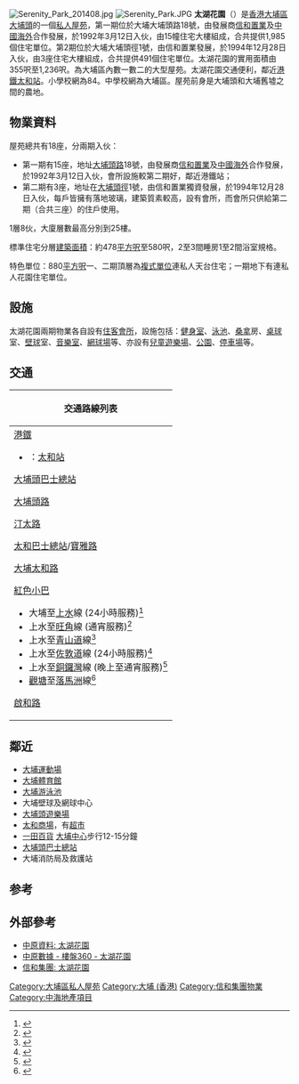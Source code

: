 [[File:Serenity_Park_201408.jpg|thumb]]
[[File:Serenity_Park.JPG|thumb]]
'''太湖花園'''（{{lang-en|Serenity Park}}）是[[香港|香港]][[大埔區|大埔區]][[大埔頭|大埔頭]]的一個[[私人屋苑|私人屋苑]]，第一期位於大埔大埔頭路18號，由發展商[[信和置業|信和置業]]及[[中國海外|中國海外]]合作發展，於1992年3月12日入伙，由15幢住宅大樓組成，合共提供1,985個住宅單位。第2期位於大埔大埔頭徑1號，由信和置業發展，於1994年12月28日入伙，由3座住宅大樓組成，合共提供491個住宅單位。太湖花園的實用面積由355呎至1,236呎。為大埔區內數一數二的大型屋苑。太湖花園交通便利，鄰近[[港鐵|港鐵]][[太和站_(香港)|太和站]]。小學校網為84。中學校網為大埔區。屋苑前身是大埔頭和大埔舊墟之間的農地。
== 物業資料 ==
屋苑總共有18座，分兩期入伙：

* 第一期有15座，地址[[大埔頭路|大埔頭路]]18號，由發展商[[信和置業|信和置業]]及[[中國海外|中國海外]]合作發展，於1992年3月12日入伙，會所設施較第二期好，鄰近港鐵站；
* 第二期有3座，地址在[[大埔頭徑|大埔頭徑]]1號，由信和置業獨資發展，於1994年12月28日入伙，每戶皆擁有落地玻璃，建築質素較高，設有會所，而會所只供給第二期（合共三座）的住戶使用。

1層8伙，大廈層數最高分別到25樓。

標準住宅分層[[建築面積|建築面積]]：約478[[平方呎|平方呎]]至580呎，2至3間睡房1至2間浴室規格。

特色單位：880[[平方呎|平方呎]]一、二期頂層為[[複式單位|複式單位]]連私人天台住宅；一期地下有連私人花園住宅單位。

== 設施 ==
太湖花園兩期物業各自設有[[住客會所|住客會所]]，設施包括：[[健身室|健身室]]、[[泳池|泳池]]、[[桑拿|桑拿]]房、[[桌球|桌球]]室、[[壁球|壁球]]室、[[音樂室|音樂室]]、[[網球場|網球場]]等、亦設有[[兒童遊樂場|兒童遊樂場]]、[[公園|公園]]、[[停車場|停車場]]等。

== 交通 ==
{| class="mw-collapsible mw-collapsed wikitable" style="margin: 0 auto; width: auto;" background=yellow 
! 交通路線列表
|-
|
;[[港鐵|港鐵]]
*{{港鐵路線標誌|EAL}}：[[太和站_(香港)|太和站]]
;[[大埔頭巴士總站|大埔頭巴士總站]]
{{大嶼山巴士簡單列表|E41|R41}}{{過海隧道巴士簡單列表|307A|907C}}
;[[大埔頭路|大埔頭路]]
{{新界專線小巴簡單列表|21A}}
;[[汀太路|汀太路]]
{{九龍新界巴士簡單列表|71K}}{{過海隧道巴士簡單列表|307A|307P|907C_sm}}{{大嶼山巴士簡單列表|E41|N42A|N42P}}
;[[太和巴士總站|太和巴士總站]]/[[寶雅路|寶雅路]]
{{九龍新界巴士簡單列表|64K|64P|64X|65K|65X|71K|72|73|73A|73B|74A|74C|74D|264R|271P|271S|272E|273C|273P|N73}}{{過海隧道巴士簡單列表|307P|907B|907C_sa}}
{{新界專線小巴簡單列表|21K|25A|25B|25K}}{{新界居民巴士簡單列表|NR51|NR503|NR514|NR533}}
;[[大埔太和路|大埔太和路]]
{{九龍新界巴士簡單列表|71K|72|74A|271S|272E}}{{大嶼山巴士簡單列表|E41|N42A}}{{新界專線小巴簡單列表|501S|502}}
;[[紅色小巴|紅色小巴]]
*大埔至[[上水|上水]]線 (24小時服務)<ref>{{Cite web |url=http://hkbus.wikia.com/wiki/%E5%85%AC%E5%85%B1%E5%B0%8F%E5%B7%B4%E5%A4%A7%E5%9F%94%E8%87%B3%E4%B8%8A%E6%B0%B4%E7%B7%9A |title=公共小巴大埔至上水線 |accessdate=2016-12-26 |archive-date=2017-01-10 |archive-url=https://web.archive.org/web/20170110071310/http://hkbus.wikia.com/wiki/%E5%85%AC%E5%85%B1%E5%B0%8F%E5%B7%B4%E5%A4%A7%E5%9F%94%E8%87%B3%E4%B8%8A%E6%B0%B4%E7%B7%9A |dead-url=no }}</ref>
*上水至[[旺角|旺角]]線 (通宵服務)<ref>{{Cite web |url=http://www.16seats.net/chi/rmb/r_kn73.html |title=旺角亞皆老街 — 大埔及上水 |access-date=2016-12-26 |archive-url=https://web.archive.org/web/20161010163620/http://www.16seats.net/chi/rmb/r_kn73.html |archive-date=2016-10-10 |dead-url=yes }}</ref>
*上水至[[青山道|青山道]]線<ref>{{Cite web |url=http://www.16seats.net/chi/rmb/r_kn71.html |title=青山道欽州街 — 大埔及上水 |accessdate=2016-12-26 |archive-date=2020-08-07 |archive-url=https://web.archive.org/web/20200807132946/http://www.16seats.net/chi/rmb/r_kn71.html |dead-url=yes }}</ref>
*上水至[[佐敦道|佐敦道]]線 (24小時服務)<ref>{{Cite web |url=http://www.16seats.net/chi/rmb/r_kn70.html |title=上水及大埔 ＞ 佐敦道 |accessdate=2016-12-26 |archive-date=2016-09-22 |archive-url=https://web.archive.org/web/20160922234104/http://www.16seats.net/chi/rmb/r_kn70.html |dead-url=no }}</ref>
*上水至[[銅鑼灣|銅鑼灣]]線 (晚上至通宵服務)<ref>{{Cite web |url=http://www.16seats.net/chi/rmb/r_hn73.html |title=銅鑼灣鵝頸橋 — 大埔及上水 |accessdate=2016-12-26 |archive-date=2016-10-10 |archive-url=https://web.archive.org/web/20161010164043/http://www.16seats.net/chi/rmb/r_hn73.html |dead-url=no }}</ref>
*[[觀塘|觀塘]]至[[落馬洲|落馬洲]]線<ref>{{Cite web |url=http://www.16seats.net/chi/rmb/r_kn77.html |title=觀塘同仁街 — 落馬洲 |accessdate=2016-12-26 |archive-date=2016-10-09 |archive-url=https://web.archive.org/web/20161009095632/http://www.16seats.net/chi/rmb/r_kn77.html |dead-url=no }}</ref>
;[[啟和路|啟和路]]
{{新界居民巴士簡單列表|NR501}}
|}

==鄰近==
*[[大埔運動場|大埔運動場]]
*[[大埔體育館|大埔體育館]]
*[[大埔游泳池|大埔游泳池]]
*大埔壁球及網球中心
*[[大埔頭遊樂場|大埔頭遊樂場]]
*[[太和商場|太和商場]]，有[[超市|超市]]
* [[一田百貨|一田百貨]] [[大埔中心|大埔中心]]步行12-15分鐘
*[[大埔頭巴士總站|大埔頭巴士總站]]
*大埔消防局及救護站

== 参考 ==
{{reflist}}

== 外部參考 ==
{{commons category|Serenity Park}}
* [http://hk.centadata.com/ptest.aspx?type=3&code=GWSBPPDYPB&info=basicinfo&code2=&page=0 中原資料: 太湖花園]{{Wayback|url=http://hk.centadata.com/ptest.aspx?type=3&code=GWSBPPDYPB&info=basicinfo&code2=&page=0 |date=20160304123859 }}
* [http://hk.centadata.com/pih09/pih09/estate.aspx?lang=b5&ref=article&code=GWSBPPDYPB&type=3 中原數據 - 樓盤360 - 太湖花園]
* [http://www.sino-land.com/cht/default.asp?xid=hkp_pp_r_nt_sp 信和集團: 太湖花園]{{dead link|date=2017年12月 |bot=InternetArchiveBot |fix-attempted=yes }}

{{信和置業}}

[[Category:大埔區私人屋苑|Category:大埔區私人屋苑]]
[[Category:大埔_(香港)|Category:大埔 (香港)]]
[[Category:信和集團物業|Category:信和集團物業]]
[[Category:中海地產項目|Category:中海地產項目]]